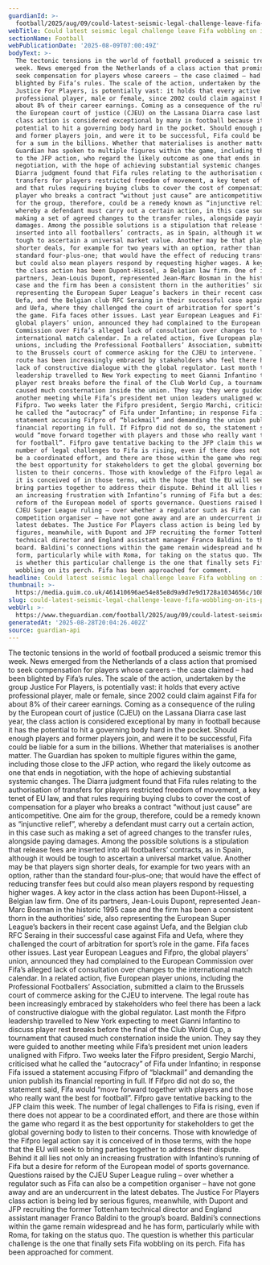 ```yaml
---
guardianId: >-
  football/2025/aug/09/could-latest-seismic-legal-challenge-leave-fifa-wobbling-on-its-perch
webTitle: Could latest seismic legal challenge leave Fifa wobbling on its perch?
sectionName: Football
webPublicationDate: '2025-08-09T07:00:49Z'
bodyText: >-
  The tectonic tensions in the world of football produced a seismic tremor this
  week. News emerged from the Netherlands of a class action that promised to
  seek compensation for players whose careers – the case claimed – had been
  blighted by Fifa’s rules. The scale of the action, undertaken by the group
  Justice For Players, is potentially vast: it holds that every active
  professional player, male or female, since 2002 could claim against Fifa for
  about 8% of their career earnings. Coming as a consequence of the ruling by
  the European court of justice (CJEU) on the Lassana Diarra case last year, the
  class action is considered exceptional by many in football because it has the
  potential to hit a governing body hard in the pocket. Should enough players
  and former players join, and were it to be successful, Fifa could be liable
  for a sum in the billions. Whether that materialises is another matter. The
  Guardian has spoken to multiple figures within the game, including those close
  to the JFP action, who regard the likely outcome as one that ends in
  negotiation, with the hope of achieving substantial systemic changes. The
  Diarra judgment found that Fifa rules relating to the authorisation of
  transfers for players restricted freedom of movement, a key tenet of EU law,
  and that rules requiring buying clubs to cover the cost of compensation for a
  player who breaks a contract “without just cause” are anticompetitive. One aim
  for the group, therefore, could be a remedy known as “injunctive relief”,
  whereby a defendant must carry out a certain action, in this case such as
  making a set of agreed changes to the transfer rules, alongside paying
  damages. Among the possible solutions is a stipulation that release fees are
  inserted into all footballers’ contracts, as in Spain, although it would be
  tough to ascertain a universal market value. Another may be that players sign
  shorter deals, for example for two years with an option, rather than the
  standard four-plus-one; that would have the effect of reducing transfer fees
  but could also mean players respond by requesting higher wages. A key actor in
  the class action has been Dupont-Hissel, a Belgian law firm. One of its
  partners, Jean-Louis Dupont, represented Jean-Marc Bosman in the historic 1995
  case and the firm has been a consistent thorn in the authorities’ side, also
  representing the European Super League’s backers in their recent case against
  Uefa, and the Belgian club RFC Seraing in their successful case against Fifa
  and Uefa, where they challenged the court of arbitration for sport’s role in
  the game. Fifa faces other issues. Last year European Leagues and Fifpro, the
  global players’ union, announced they had complained to the European
  Commission over Fifa’s alleged lack of consultation over changes to the
  international match calendar. In a related action, five European player
  unions, including the Professional Footballers’ Association, submitted a claim
  to the Brussels court of commerce asking for the CJEU to intervene. The legal
  route has been increasingly embraced by stakeholders who feel there has been a
  lack of constructive dialogue with the global regulator. Last month the Fifpro
  leadership travelled to New York expecting to meet Gianni Infantino to discuss
  player rest breaks before the final of the Club World Cup, a tournament that
  caused much consternation inside the union. They say they were guided to
  another meeting while Fifa’s president met union leaders unaligned with
  Fifpro. Two weeks later the Fifpro president, Sergio Marchi, criticised what
  he called the “autocracy” of Fifa under Infantino; in response Fifa issued a
  statement accusing Fifpro of “blackmail” and demanding the union publish its
  financial reporting in full. If Fifpro did not do so, the statement said, Fifa
  would “move forward together with players and those who really want the best
  for football”. Fifpro gave tentative backing to the JFP claim this week. The
  number of legal challenges to Fifa is rising, even if there does not appear to
  be a coordinated effort, and there are those within the game who regard it as
  the best opportunity for stakeholders to get the global governing body to
  listen to their concerns. Those with knowledge of the Fifpro legal action say
  it is conceived of in those terms, with the hope that the EU will seek to
  bring parties together to address their dispute. Behind it all lies not only
  an increasing frustration with Infantino’s running of Fifa but a desire for
  reform of the European model of sports governance. Questions raised by the
  CJEU Super League ruling – over whether a regulator such as Fifa can also be a
  competition organiser – have not gone away and are an undercurrent in the
  latest debates. The Justice For Players class action is being led by serious
  figures, meanwhile, with Dupont and JFP recruiting the former Tottenham
  technical director and England assistant manager Franco Baldini to the group’s
  board. Baldini’s connections within the game remain widespread and he has
  form, particularly while with Roma, for taking on the status quo. The question
  is whether this particular challenge is the one that finally sets Fifa
  wobbling on its perch. Fifa has been approached for comment.
headline: Could latest seismic legal challenge leave Fifa wobbling on its perch?
thumbnail: >-
  https://media.guim.co.uk/461410696ae54e85e8d9a9d7e9d1728a1034656c/108_0_3120_2496/500.jpg
slug: could-latest-seismic-legal-challenge-leave-fifa-wobbling-on-its-perch
webUrl: >-
  https://www.theguardian.com/football/2025/aug/09/could-latest-seismic-legal-challenge-leave-fifa-wobbling-on-its-perch
generatedAt: '2025-08-28T20:04:26.402Z'
source: guardian-api
---
```

The tectonic tensions in the world of football produced a seismic tremor this week. News emerged from the Netherlands of a class action that promised to seek compensation for players whose careers – the case claimed – had been blighted by Fifa’s rules. The scale of the action, undertaken by the group Justice For Players, is potentially vast: it holds that every active professional player, male or female, since 2002 could claim against Fifa for about 8% of their career earnings. Coming as a consequence of the ruling by the European court of justice (CJEU) on the Lassana Diarra case last year, the class action is considered exceptional by many in football because it has the potential to hit a governing body hard in the pocket. Should enough players and former players join, and were it to be successful, Fifa could be liable for a sum in the billions. Whether that materialises is another matter. The Guardian has spoken to multiple figures within the game, including those close to the JFP action, who regard the likely outcome as one that ends in negotiation, with the hope of achieving substantial systemic changes. The Diarra judgment found that Fifa rules relating to the authorisation of transfers for players restricted freedom of movement, a key tenet of EU law, and that rules requiring buying clubs to cover the cost of compensation for a player who breaks a contract “without just cause” are anticompetitive. One aim for the group, therefore, could be a remedy known as “injunctive relief”, whereby a defendant must carry out a certain action, in this case such as making a set of agreed changes to the transfer rules, alongside paying damages. Among the possible solutions is a stipulation that release fees are inserted into all footballers’ contracts, as in Spain, although it would be tough to ascertain a universal market value. Another may be that players sign shorter deals, for example for two years with an option, rather than the standard four-plus-one; that would have the effect of reducing transfer fees but could also mean players respond by requesting higher wages. A key actor in the class action has been Dupont-Hissel, a Belgian law firm. One of its partners, Jean-Louis Dupont, represented Jean-Marc Bosman in the historic 1995 case and the firm has been a consistent thorn in the authorities’ side, also representing the European Super League’s backers in their recent case against Uefa, and the Belgian club RFC Seraing in their successful case against Fifa and Uefa, where they challenged the court of arbitration for sport’s role in the game. Fifa faces other issues. Last year European Leagues and Fifpro, the global players’ union, announced they had complained to the European Commission over Fifa’s alleged lack of consultation over changes to the international match calendar. In a related action, five European player unions, including the Professional Footballers’ Association, submitted a claim to the Brussels court of commerce asking for the CJEU to intervene. The legal route has been increasingly embraced by stakeholders who feel there has been a lack of constructive dialogue with the global regulator. Last month the Fifpro leadership travelled to New York expecting to meet Gianni Infantino to discuss player rest breaks before the final of the Club World Cup, a tournament that caused much consternation inside the union. They say they were guided to another meeting while Fifa’s president met union leaders unaligned with Fifpro. Two weeks later the Fifpro president, Sergio Marchi, criticised what he called the “autocracy” of Fifa under Infantino; in response Fifa issued a statement accusing Fifpro of “blackmail” and demanding the union publish its financial reporting in full. If Fifpro did not do so, the statement said, Fifa would “move forward together with players and those who really want the best for football”. Fifpro gave tentative backing to the JFP claim this week. The number of legal challenges to Fifa is rising, even if there does not appear to be a coordinated effort, and there are those within the game who regard it as the best opportunity for stakeholders to get the global governing body to listen to their concerns. Those with knowledge of the Fifpro legal action say it is conceived of in those terms, with the hope that the EU will seek to bring parties together to address their dispute. Behind it all lies not only an increasing frustration with Infantino’s running of Fifa but a desire for reform of the European model of sports governance. Questions raised by the CJEU Super League ruling – over whether a regulator such as Fifa can also be a competition organiser – have not gone away and are an undercurrent in the latest debates. The Justice For Players class action is being led by serious figures, meanwhile, with Dupont and JFP recruiting the former Tottenham technical director and England assistant manager Franco Baldini to the group’s board. Baldini’s connections within the game remain widespread and he has form, particularly while with Roma, for taking on the status quo. The question is whether this particular challenge is the one that finally sets Fifa wobbling on its perch. Fifa has been approached for comment.
